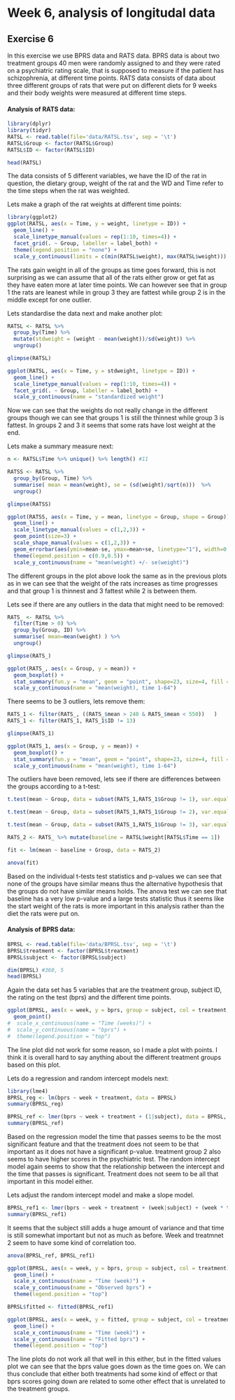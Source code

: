 # Week 6, analysis of longitudal data
## Exercise 6


In this exercise we use BPRS data and RATS data. BPRS data is about two treatment groups 40 men were randomly assigned to and they were rated on a psychiatric rating scale, that is supposed to measure if the patient has schizophrenia, at different time points. RATS data consists of data about three different groups of rats that were put on different diets for 9 weeks and their body weights were measured at different time steps.

#### Analysis of RATS data:
```r
library(dplyr)
library(tidyr)
RATSL <- read.table(file='data/RATSL.tsv', sep = '\t')
RATSL$Group <- factor(RATSL$Group)
RATSL$ID <- factor(RATSL$ID)

head(RATSL)

```

The data consists of 5 different variables, we have the ID of the rat in question, the dietary group, weight of the rat and the WD and Time refer to the time steps when the rat was weighted.

Lets make a graph of the rat weights at different time points:

```r
library(ggplot2)
ggplot(RATSL, aes(x = Time, y = weight, linetype = ID)) +
  geom_line() +
  scale_linetype_manual(values = rep(1:10, times=4)) +
  facet_grid(. ~ Group, labeller = label_both) +
  theme(legend.position = "none") + 
  scale_y_continuous(limits = c(min(RATSL$weight), max(RATSL$weight)))
```
The rats gain weight in all of the groups as time goes forward, this is not surprising as we can assume that all of the rats either grow or get fat as they have eaten more at later time points. We can however see that in group 1 the rats are leanest while in group 3 they are fattest while group 2 is in the middle except for one outlier.

Lets standardise the data next and make another plot:

```r
RATSL <- RATSL %>%
  group_by(Time) %>%
  mutate(stdweight = (weight - mean(weight))/sd(weight)) %>%
  ungroup()

glimpse(RATSL)

ggplot(RATSL, aes(x = Time, y = stdweight, linetype = ID)) +
  geom_line() +
  scale_linetype_manual(values = rep(1:10, times=4)) +
  facet_grid(. ~ Group, labeller = label_both) +
  scale_y_continuous(name = "standardized weight")
```
Now we can see that the weights do not really change in the different groups though we can see that groups 1 is still the thinnest while group 3 is fattest. In groups 2 and 3 it seems that some rats have lost weight at the end.

Lets make a summary measure next:

```r
n <- RATSL$Time %>% unique() %>% length() #11

RATSS <- RATSL %>%
  group_by(Group, Time) %>%
  summarise( mean = mean(weight), se = (sd(weight)/sqrt(n)))  %>%
  ungroup()

glimpse(RATSS)

ggplot(RATSS, aes(x = Time, y = mean, linetype = Group, shape = Group)) +
  geom_line() +
  scale_linetype_manual(values = c(1,2,3)) +
  geom_point(size=3) +
  scale_shape_manual(values = c(1,2,3)) +
  geom_errorbar(aes(ymin=mean-se, ymax=mean+se, linetype="1"), width=0.3) +
  theme(legend.position = c(0.9,0.5)) +
  scale_y_continuous(name = "mean(weight) +/- se(weight)")
```
The different groups in the plot above look the same as in the previous plots as in we can see that the weight of the rats increases as time progresses and that group 1 is thinnest and 3 fattest while 2 is between them.

Lets see if there are any outliers in the data that might need to be removed:
```r
RATS_ <- RATSL %>%
  filter(Time > 0) %>%
  group_by(Group, ID) %>%
  summarise( mean=mean(weight) ) %>%
  ungroup()

glimpse(RATS_)

ggplot(RATS_, aes(x = Group, y = mean)) +
  geom_boxplot() +
  stat_summary(fun.y = "mean", geom = "point", shape=23, size=4, fill = "white") +
  scale_y_continuous(name = "mean(weight), time 1-64")

```
There seems to be 3 outliers, lets remove them:
```r
RATS_1 <- filter(RATS_, ((RATS_$mean > 240 & RATS_$mean < 550))   )
RATS_1 <- filter(RATS_1, RATS_1$ID != 13)

glimpse(RATS_1)

ggplot(RATS_1, aes(x = Group, y = mean)) +
  geom_boxplot() +
  stat_summary(fun.y = "mean", geom = "point", shape=23, size=4, fill = "white") +
  scale_y_continuous(name = "mean(weight), time 1-64")
```
The outliers have been removed, lets see if there are differences between the groups according to a t-test:

```r
t.test(mean ~ Group, data = subset(RATS_1,RATS_1$Group != 1), var.equal = TRUE)

t.test(mean ~ Group, data = subset(RATS_1,RATS_1$Group != 2), var.equal = TRUE)

t.test(mean ~ Group, data = subset(RATS_1,RATS_1$Group != 3), var.equal = TRUE)

RATS_2 <- RATS_ %>% mutate(baseline = RATSL$weight[RATSL$Time == 1])

fit <- lm(mean ~ baseline + Group, data = RATS_2)

anova(fit)
```
Based on the individual t-tests test statistics and p-values we can see that none of the groups have similar means thus the alternative hypothesis that the groups do not have similar means holds. The anova test we can see that baseline has a very low p-value and a large tests statistic thus it seems like the start weight of the rats is more important in this analysis rather than the diet the rats were put on.

#### Analysis of BPRS data:

```r
BPRSL <- read.table(file='data/BPRSL.tsv', sep = '\t')
BPRSL$treatment <- factor(BPRSL$treatment)
BPRSL$subject <- factor(BPRSL$subject)

dim(BPRSL) #360, 5
head(BPRSL)
```
Again the data set has 5 variables that are the treatment group, subject ID, the rating on the test (bprs) and the different time points.



```r
ggplot(BPRSL, aes(x = week, y = bprs, group = subject, col = treatment, alpha = 0.5)) +
  geom_point() 
#  scale_x_continuous(name = "Time (weeks)") +
#  scale_y_continuous(name = "bprs") +
#  theme(legend.position = "top")
```
The line plot did not work for some reason, so I made a plot with points. I think it is overall hard to say anything about the different treatment groups based on this plot.

Lets do a regression and random intercept models next:

```r
library(lme4)
BPRSL_reg <- lm(bprs ~ week + treatment, data = BPRSL)
summary(BPRSL_reg)

BPRSL_ref <- lmer(bprs ~ week + treatment + (1|subject), data = BPRSL, REML = F)
summary(BPRSL_ref)

```
Based on the regression model the time that passes seems to be the most significant feature and that the treatment does not seem to be that important as it does not have a significant p-value. treatment group 2 also seems to have higher scores in the psychiatric test. The random intercept model again seems to show that the relationship between the intercept and the time that passes is significant. Treatment does not seem to be all that important in this model either.

Lets adjust the random intercept model and make a slope model.

```r

BPRSL_ref1 <- lmer(bprs ~ week + treatment + (week|subject) + (week * treatment), data = BPRSL, REML = F)
summary(BPRSL_ref1)

```
It seems that the subject still adds a huge amount of variance and that time is still somewhat important but not as much as before. Week and treatmnet 2 seem to have some kind of correlation too.


```r
anova(BPRSL_ref, BPRSL_ref1)

ggplot(BPRSL, aes(x = week, y = bprs, group = subject, col = treatment)) +
  geom_line() +
  scale_x_continuous(name = "Time (week)") +
  scale_y_continuous(name = "Observed bprs") +
  theme(legend.position = "top")

BPRSL$fitted <- fitted(BPRSL_ref1)

ggplot(BPRSL, aes(x = week, y = fitted, group = subject, col = treatment)) +
  geom_line() +
  scale_x_continuous(name = "Time (week)") +
  scale_y_continuous(name = "Fitted bprs") +
  theme(legend.position = "top")
```

The line plots do not work all that well in this either, but in the fitted values plot we can see that the bprs value goes down as the time goes on. We can thus conclude that either both treatments had some kind of effect or that bprs scores going down are related to some other effect that is unrelated to the treatment groups.


